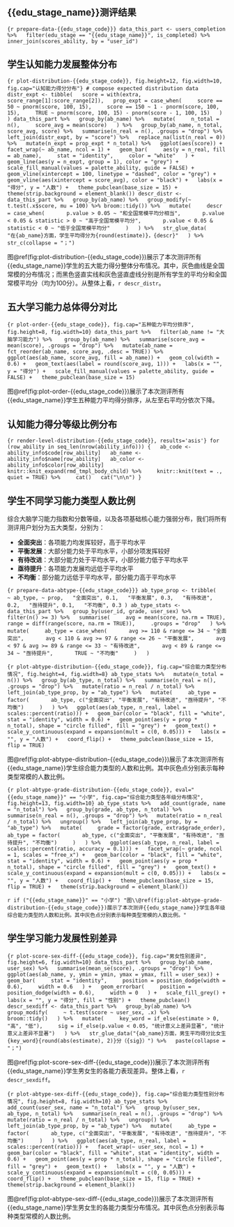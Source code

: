::: {custom-style="标题1-编号"}
# {{edu_stage_name}}测评结果
:::

```{r prepare-data-{{edu_stage_code}}}
data_this_part <- users_completion %>%
  filter(edu_stage == "{{edu_stage_name}}", is_completed) %>%
  inner_join(scores_ability, by = "user_id")
```

::: {custom-style="标题2-中文编号"}
## 学生认知能力发展整体分布
:::

```{r plot-distribution-{{edu_stage_code}}, fig.height=12, fig.width=10, fig.cap="认知能力得分分布"}
# compose expected distribution data
distr_expt <- tibble(
  score = with(extra, score_range[1]:score_range[2]),
  prop_expt = case_when(
    score == 50 ~ pnorm(score, 100, 15),
    score == 150 ~ 1 - pnorm(score, 100, 15),
    TRUE ~ pnorm(score, 100, 15) - pnorm(score - 1, 100, 15)
  )
)
data_this_part %>%
  group_by(ab_name) %>%
  mutate(
    n_total = n(),
    score_avg = mean(score)
  ) %>%
  group_by(ab_name, n_total, score_avg, score) %>%
  summarise(n_real = n(), .groups = "drop") %>%
  left_join(distr_expt, by = "score") %>%
  replace_na(list(n_real = 0)) %>%
  mutate(n_expt = prop_expt * n_total) %>%
  ggplot(aes(score)) +
  facet_wrap(~ ab_name, ncol = 1) +
  geom_bar(
    aes(y = n_real, fill = ab_name),
    stat = "identity",
    color = "white"
  ) +
  geom_line(aes(y = n_expt, group = 1), color = "grey") +
  scale_fill_manual(values = palette_ability, guide = FALSE) +
  geom_vline(xintercept = 100, linetype = "dashed", color = "grey") +
  geom_vline(aes(xintercept = score_avg), color = "black") +
  labs(x = "得分", y = "人数") +
  theme_pubclean(base_size = 15) +
  theme(strip.background = element_blank())
descr_distr <- data_this_part %>%
  group_by(ab_name) %>%
  group_modify(~ t.test(.x$score, mu = 100) %>% broom::tidy()) %>%
  mutate(
    descr = case_when(
      p.value > 0.05 ~ "和全国常模平均分相当",
      p.value < 0.05 & statistic > 0 ~ "高于全国常模平均分",
      p.value < 0.05 & statistic < 0 ~ "低于全国常模平均分"
    )
  ) %>%
  str_glue_data(
    "在{ab_name}方面，学生平均得分为{round(estimate)}，{descr}"
  ) %>%
  str_c(collapse = "；")
```

图\@ref(fig:plot-distribution-{{edu_stage_code}})展示了本次测评所有{{edu_stage_name}}学生的五大能力得分整体分布情况。其中，灰色曲线是全国常模的分布情况；而黑色竖直实线和灰色竖直虚线分别是所有学生的平均分和全国常模平均分（均为100分）。从整体上看，`r descr_distr`。

::: {custom-style="标题2-中文编号"}
## 五大学习能力总体得分对比
:::

```{r plot-order-{{edu_stage_code}}, fig.cap="五种能力平均分排序", fig.height=8, fig.width=10}
data_this_part %>%
  filter(ab_name != "大脑学习能力") %>% 
  group_by(ab_name) %>%
  summarise(score_avg = mean(score), .groups = "drop") %>%
  mutate(ab_name = fct_reorder(ab_name, score_avg, .desc = TRUE)) %>%
  ggplot(aes(ab_name, score_avg, fill = ab_name)) +
  geom_col(width = 0.6) +
  geom_text(aes(label = round(score_avg, 1))) +
  labs(x = "", y = "得分") +
  scale_fill_manual(values = palette_ability, guide = FALSE) +
  theme_pubclean(base_size = 15)
```

图\@ref(fig:plot-order-{{edu_stage_code}})展示了本次测评所有{{edu_stage_name}}学生五种能力平均得分排序，从左至右平均分依次下降。

::: {custom-style="标题2-中文编号"}
## 认知能力得分等级比例分布
:::

```{r render-level-distribution-{{edu_stage_code}}, results='asis'}
for (row_ability in seq_len(nrow(ability_info))) {
  ab_code <- ability_info$code[row_ability]
  ab_name <- ability_info$name[row_ability]
  ab_color <- ability_info$color[row_ability]
  knitr::knit_expand(rmd_tmpl_body_child) %>%
    knitr::knit(text = ., quiet = TRUE) %>%
    cat()
  cat("\n\n")
}
```

::: {custom-style="标题2-中文编号"}
## 学生不同学习能力类型人数比例
:::

综合大脑学习能力指数和分数等级，以及各项基础核心能力强弱分布，我们将所有测评用户划分为五大类型，分别为：

* **全面突出**：各项能力均发挥较好，高于平均水平
* **平衡发展**：大部分能力处于平均水平，小部分项发挥较好
* **有待改进**：大部分能力处于平均水平，小部分能力低于平均水平
* **亟待提升**：各项能力发展均远低于平均水平
* **不均衡**：部分能力远低于平均水平，部分能力高于平均水平

```{r prepare-data-abtype-{{edu_stage_code}}}
ab_type_prop <- tribble(
  ~ ab_type, ~ prop,
  "全面突出", 0.1,
  "平衡发展", 0.3,
  "有待改进", 0.2,
  "亟待提升", 0.1,
  "不均衡", 0.3
)
ab_type_stats <- data_this_part %>%
  group_by(user_id, grade, user_sex) %>%
  filter(n() >= 3) %>%
  summarise(
    avg = mean(score, na.rm = TRUE),
    range = diff(range(score, na.rm = TRUE)),
    .groups = "drop"
  ) %>%
  mutate(
    ab_type = case_when(
      avg >= 110 & range <= 34 ~ "全面突出",
      avg < 110 & avg >= 97 & range <= 26 ~ "平衡发展",
      avg < 97 & avg >= 89 & range <= 33 ~ "有待改进",
      avg < 89 & range <= 34 ~ "亟待提升",
      TRUE ~ "不均衡"
    )
  )
```

```{r plot-abtype-distribution-{{edu_stage_code}}, fig.cap="综合能力类型分布情况", fig.height=4, fig.width=8}
ab_type_stats %>%
  mutate(n_total = n()) %>%
  group_by(ab_type, n_total) %>%
  summarise(n_real = n(), .groups = "drop") %>%
  mutate(ratio = n_real / n_total) %>%
  left_join(ab_type_prop, by = "ab_type") %>%
  mutate(
    ab_type = factor(
      ab_type, c("全面突出", "平衡发展", "有待改进", "亟待提升", "不均衡")
    )
  ) %>%
  ggplot(aes(ab_type, n_real, label = scales::percent(ratio))) +
  geom_bar(color = "black", fill = "white", stat = "identity", width = 0.6) +
  geom_point(aes(y = prop * n_total), shape = "circle filled", fill = "grey") +
  geom_text() +
  scale_y_continuous(expand = expansion(mult = c(0, 0.05))) +
  labs(x = "", y = "人数") +
  coord_flip() +
  theme_pubclean(base_size = 15, flip = TRUE)
```

图\@ref(fig:plot-abtype-distribution-{{edu_stage_code}})展示了本次测评所有{{edu_stage_name}}学生综合能力类型的人数和比例。其中灰色点分别表示每种类型常模的人数比例。

```{r plot-abtype-grade-distribution-{{edu_stage_code}}, eval="{{edu_stage_name}}" == "小学", fig.cap="综合能力类型各年级分布情况", fig.height=13, fig.width=10}
ab_type_stats %>%
  add_count(grade, name = "n_total") %>%
  group_by(grade, ab_type, n_total) %>%
  summarise(n_real = n(), .groups = "drop") %>%
  mutate(ratio = n_real / n_total) %>%
  ungroup() %>%
  left_join(ab_type_prop, by = "ab_type") %>%
  mutate(
    grade = factor(grade, extra$grade_order),
    ab_type = factor(
      ab_type, c("全面突出", "平衡发展", "有待改进", "亟待提升", "不均衡")
    )
  ) %>%
  ggplot(aes(ab_type, n_real, label = scales::percent(ratio, accuracy = 0.1))) +
  facet_wrap(~ grade, ncol = 1, scales = "free_x") +
  geom_bar(color = "black", fill = "white", stat = "identity", width = 0.6) +
  geom_point(aes(y = prop * n_total), shape = "circle filled", fill = "grey") +
  geom_text() +
  scale_y_continuous(expand = expansion(mult = c(0, 0.05))) +
  labs(x = "", y = "人数") +
  coord_flip() +
  theme_pubclean(base_size = 15, flip = TRUE) +
  theme(strip.background = element_blank())
```

`r if ("{{edu_stage_name}}" == "小学") "图\\@ref(fig:plot-abtype-grade-distribution-{{edu_stage_code}})展示了本次测评{{edu_stage_name}}学生各年级综合能力类型的人数和比例。其中灰色点分别表示每种类型常模的人数比例。"`

::: {custom-style="标题2-中文编号"}
## 学生学习能力发展性别差异
:::

```{r plot-score-sex-diff-{{edu_stage_code}}, fig.cap="男女性别差异", fig.height=6, fig.width=10}
data_this_part %>%
  group_by(ab_name, user_sex) %>%
  summarise(mean_se(score), .groups = "drop") %>%
  ggplot(aes(ab_name, y, ymin = ymin, ymax = ymax, fill = user_sex)) +
  geom_bar(
    stat = "identity",
    position = position_dodge(width = 0.6),
    width = 0.6
  ) +
  geom_errorbar(
    position = position_dodge(width = 0.6),
    width = 0
  ) +
  scale_fill_grey() +
  labs(x = "", y = "得分", fill = "性别") +
  theme_pubclean()
descr_sexdiff <- data_this_part %>%
  group_by(ab_name) %>%
  group_modify(
    ~ t.test(score ~ user_sex, .x) %>%
        broom::tidy()
  ) %>%
  mutate(
    key_word = if_else(estimate > 0, "高", "低"),
    sig = if_else(p.value < 0.05, "统计意义上差异显著", "统计意义上差异不显著")
  ) %>%
  str_glue_data("{ab_name}方面，男生平均得分比女生{key_word}{round(abs(estimate), 2)}分（{sig}）") %>%
  paste(collapse = "；")
```

图\@ref(fig:plot-score-sex-diff-{{edu_stage_code}})展示了本次测评所有{{edu_stage_name}}学生男女生的各能力表现差异。整体上看，`r descr_sexdiff`。

```{r plot-abtype-sex-diff-{{edu_stage_code}}, fig.cap="综合能力类型性别分布情况", fig.height=8, fig.width=10}
ab_type_stats %>%
  add_count(user_sex, name = "n_total") %>%
  group_by(user_sex, ab_type, n_total) %>%
  summarise(n_real = n(), .groups = "drop") %>%
  mutate(ratio = n_real / n_total) %>%
  ungroup() %>%
  left_join(ab_type_prop, by = "ab_type") %>%
  mutate(
    ab_type = factor(
      ab_type, c("全面突出", "平衡发展", "有待改进", "亟待提升", "不均衡")
    )
  ) %>%
  ggplot(aes(ab_type, n_real, label = scales::percent(ratio))) +
  facet_wrap(~ user_sex, ncol = 1) +
  geom_bar(color = "black", fill = "white", stat = "identity", width = 0.6) +
  geom_point(aes(y = prop * n_total), shape = "circle filled", fill = "grey") +
  geom_text() +
  labs(x = "", y = "人数") +
  scale_y_continuous(expand = expansion(mult = c(0, 0.05))) +
  coord_flip() +
  theme_pubclean(base_size = 15, flip = TRUE) +
  theme(strip.background = element_blank())
```

图\@ref(fig:plot-abtype-sex-diff-{{edu_stage_code}})展示了本次测评所有{{edu_stage_name}}学生男女生的各能力类型分布情况。其中灰色点分别表示每种类型常模的人数比例。
